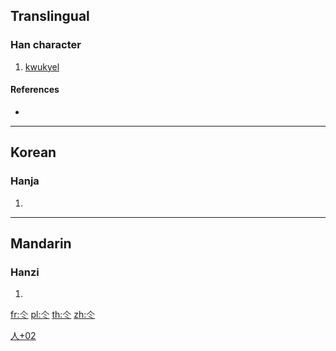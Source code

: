 ==Translingual==

===Han character===
{{Han char|rn=9|rad=人|as=02|sn=4|four=|canj=OY,XOY|ids=⿱𠆢⺀}}

# [[kwukyel]]

====References====
* {{Han ref|kx=0092.051|dj=0195.081|hdz=10105.041|uh=4ED2|ud=20178}}

----

==Korean==

===Hanja===
{{ko-hanja|hangeul=[[샤]]|rv=sya|mr=sya|y=sya}}

# {{defn|lang=ko|sort=人02}}

----

==Mandarin==

===Hanzi===
{{cmn-hanzi|pin=[[bīng]] ([[bing1]])|wg=ping<sup>1</sup>}}

# {{defn|lang=cmn|sort=人02}}

[[Category:Korean-only CJKV Characters|人+02]]

[[fr:仒]]
[[pl:仒]]
[[th:仒]]
[[zh:仒]]